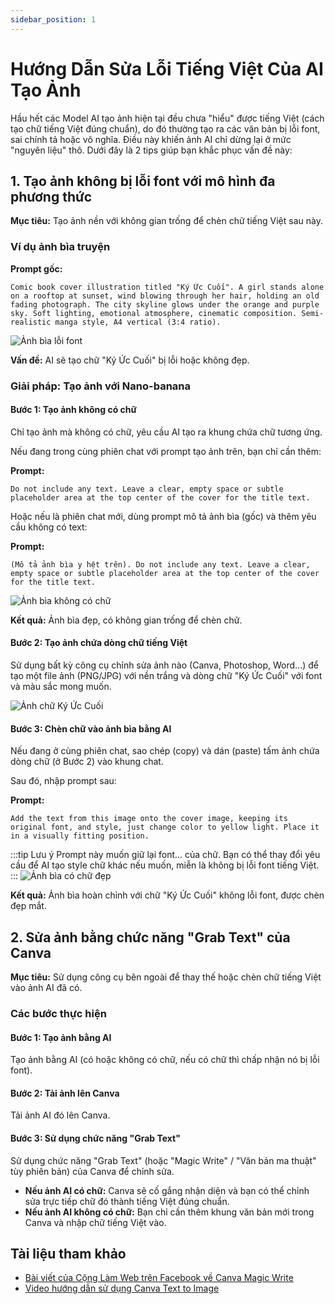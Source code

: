 ```yaml
---
sidebar_position: 1
---
```



# Hướng Dẫn Sửa Lỗi Tiếng Việt Của AI Tạo Ảnh

Hầu hết các Model AI tạo ảnh hiện tại đều chưa "hiểu" được tiếng Việt (cách tạo chữ tiếng Việt đúng chuẩn), do đó thường tạo ra các văn bản bị lỗi font, sai chính tả hoặc vô nghĩa. Điều này khiến ảnh AI chỉ dừng lại ở mức "nguyên liệu" thô. Dưới đây là 2 tips giúp bạn khắc phục vấn đề này:

## 1. Tạo ảnh không bị lỗi font với mô hình đa phương thức

**Mục tiêu:** Tạo ảnh nền với không gian trống để chèn chữ tiếng Việt sau này.

### Ví dụ ảnh bìa truyện

**Prompt gốc:**
```
Comic book cover illustration titled "Ký Ức Cuối". A girl stands alone on a rooftop at sunset, wind blowing through her hair, holding an old fading photograph. The city skyline glows under the orange and purple sky. Soft lighting, emotional atmosphere, cinematic composition. Semi-realistic manga style, A4 vertical (3:4 ratio).
```

<img src={HandlingGibberish01Img} alt="Ảnh bìa lỗi font" />

**Vấn đề:** AI sẽ tạo chữ "Ký Ức Cuối" bị lỗi hoặc không đẹp.

### Giải pháp: Tạo ảnh với Nano-banana

#### Bước 1: Tạo ảnh không có chữ

Chỉ tạo ảnh mà không có chữ, yêu cầu AI tạo ra khung chứa chữ tương ứng.

Nếu đang trong cùng phiên chat với prompt tạo ảnh trên, bạn chỉ cần thêm:

**Prompt:**
```
Do not include any text. Leave a clear, empty space or subtle placeholder area at the top center of the cover for the title text.
```

Hoặc nếu là phiên chat mới, dùng prompt mô tả ảnh bìa (gốc) và thêm yêu cầu không có text:

**Prompt:**
```
(Mô tả ảnh bìa y hệt trên). Do not include any text. Leave a clear, empty space or subtle placeholder area at the top center of the cover for the title text.
```
<img src={HandlingGibberish02Img} alt="Ảnh bìa không có chữ" />

**Kết quả:** Ảnh bìa đẹp, có không gian trống để chèn chữ.

#### Bước 2: Tạo ảnh chứa dòng chữ tiếng Việt

Sử dụng bất kỳ công cụ chỉnh sửa ảnh nào (Canva, Photoshop, Word...) để tạo một file ảnh (PNG/JPG) với nền trắng và dòng chữ "Ký Ức Cuối" với font và màu sắc mong muốn.

<img src={TextImage} alt="Ảnh chữ Ký Ức Cuối" />

#### Bước 3: Chèn chữ vào ảnh bìa bằng AI

Nếu đang ở cùng phiên chat, sao chép (copy) và dán (paste) tấm ảnh chứa dòng chữ (ở Bước 2) vào khung chat.

Sau đó, nhập prompt sau:

**Prompt:**
```
Add the text from this image onto the cover image, keeping its original font, and style, just change color to yellow light. Place it in a visually fitting position.
```

:::tip Lưu ý
Prompt này muốn giữ lại font... của chữ. Bạn có thể thay đổi yêu cầu để AI tạo style chữ khác nếu muốn, miễn là không bị lỗi font tiếng Việt.
:::
<img src={HandlingGibberish03Img} alt="Ảnh bìa có chữ đẹp" />

**Kết quả:** Ảnh bìa hoàn chỉnh với chữ "Ký Ức Cuối" không lỗi font, được chèn đẹp mắt.

## 2. Sửa ảnh bằng chức năng "Grab Text" của Canva

**Mục tiêu:** Sử dụng công cụ bên ngoài để thay thế hoặc chèn chữ tiếng Việt vào ảnh AI đã có.

### Các bước thực hiện

#### Bước 1: Tạo ảnh bằng AI

Tạo ảnh bằng AI (có hoặc không có chữ, nếu có chữ thì chấp nhận nó bị lỗi font).

#### Bước 2: Tải ảnh lên Canva

Tải ảnh AI đó lên Canva.

#### Bước 3: Sử dụng chức năng "Grab Text"

Sử dụng chức năng "Grab Text" (hoặc "Magic Write" / "Văn bản ma thuật" tùy phiên bản) của Canva để chỉnh sửa.

- **Nếu ảnh AI có chữ:** Canva sẽ cố gắng nhận diện và bạn có thể chỉnh sửa trực tiếp chữ đó thành tiếng Việt đúng chuẩn.
- **Nếu ảnh AI không có chữ:** Bạn chỉ cần thêm khung văn bản mới trong Canva và nhập chữ tiếng Việt vào.

## Tài liệu tham khảo

- [Bài viết của Cộng Làm Web trên Facebook về Canva Magic Write](https://www.facebook.com/conglamweb/posts/pfbid0gV1vJSi6B7uqHBsZNSSKUvGDzhgLtBgHQgLtTdXBK7Y6668jWWhVZTrS34V2RSZzl)
- [Video hướng dẫn sử dụng Canva Text to Image](https://www.youtube.com/watch?v=VaptjSqnUzM)
